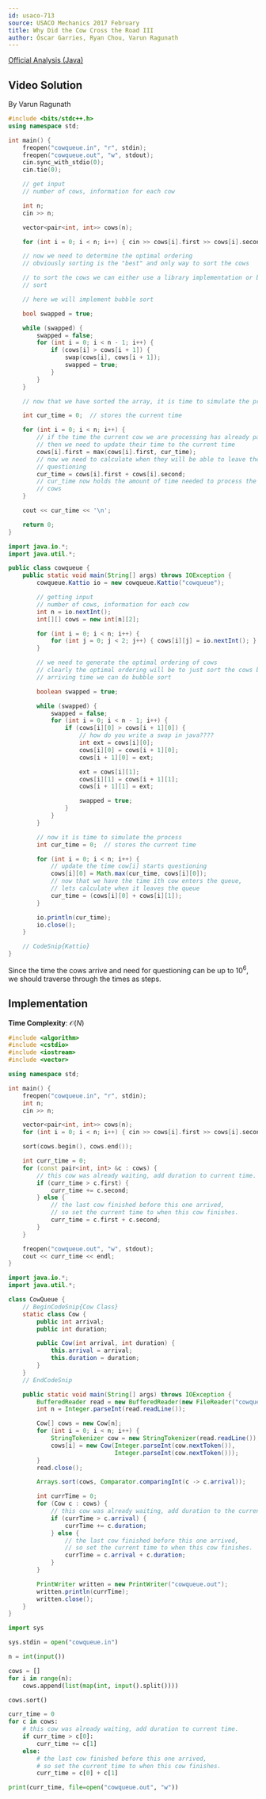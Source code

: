 ```yaml
---
id: usaco-713
source: USACO Mechanics 2017 February
title: Why Did the Cow Cross the Road III
author: Óscar Garries, Ryan Chou, Varun Ragunath
---
```


[Official Analysis (Java)](http://www.usaco.org/current/data/sol_cowqueue_mechanics_feb17.html)

## Video Solution

By Varun Ragunath

<YouTube id="O7r-Tp9vFGQ" />

<Spoiler title="Video Solution Code">
<LanguageSection>
<CPPSection>

```cpp
#include <bits/stdc++.h>
using namespace std;

int main() {
	freopen("cowqueue.in", "r", stdin);
	freopen("cowqueue.out", "w", stdout);
	cin.sync_with_stdio(0);
	cin.tie(0);

	// get input
	// number of cows, information for each cow

	int n;
	cin >> n;

	vector<pair<int, int>> cows(n);

	for (int i = 0; i < n; i++) { cin >> cows[i].first >> cows[i].second; }

	// now we need to determine the optimal ordering
	// obviously sorting is the "best" and only way to sort the cows

	// to sort the cows we can either use a library implementation or bubble
	// sort

	// here we will implement bubble sort

	bool swapped = true;

	while (swapped) {
		swapped = false;
		for (int i = 0; i < n - 1; i++) {
			if (cows[i] > cows[i + 1]) {
				swap(cows[i], cows[i + 1]);
				swapped = true;
			}
		}
	}

	// now that we have sorted the array, it is time to simulate the process

	int cur_time = 0;  // stores the current time

	for (int i = 0; i < n; i++) {
		// if the time the current cow we are processing has already passed
		// then we need to update their time to the current time
		cows[i].first = max(cows[i].first, cur_time);
		// now we need to calculate when they will be able to leave the
		// questioning
		cur_time = cows[i].first + cows[i].second;
		// cur_time now holds the amount of time needed to process the first i
		// cows
	}

	cout << cur_time << '\n';

	return 0;
}
```

</CPPSection>
<JavaSection>

```java
import java.io.*;
import java.util.*;

public class cowqueue {
	public static void main(String[] args) throws IOException {
		cowqueue.Kattio io = new cowqueue.Kattio("cowqueue");

		// getting input
		// number of cows, information for each cow
		int n = io.nextInt();
		int[][] cows = new int[n][2];

		for (int i = 0; i < n; i++) {
			for (int j = 0; j < 2; j++) { cows[i][j] = io.nextInt(); }
		}

		// we need to generate the optimal ordering of cows
		// clearly the optimal ordering will be to just sort the cows by
		// arriving time we can do bubble sort

		boolean swapped = true;

		while (swapped) {
			swapped = false;
			for (int i = 0; i < n - 1; i++) {
				if (cows[i][0] > cows[i + 1][0]) {
					// how do you write a swap in java????
					int ext = cows[i][0];
					cows[i][0] = cows[i + 1][0];
					cows[i + 1][0] = ext;

					ext = cows[i][1];
					cows[i][1] = cows[i + 1][1];
					cows[i + 1][1] = ext;

					swapped = true;
				}
			}
		}

		// now it is time to simulate the process
		int cur_time = 0;  // stores the current time

		for (int i = 0; i < n; i++) {
			// update the time cow[i] starts questioning
			cows[i][0] = Math.max(cur_time, cows[i][0]);
			// now that we have the time ith cow enters the queue,
			// lets calculate when it leaves the queue
			cur_time = (cows[i][0] + cows[i][1]);
		}

		io.println(cur_time);
		io.close();
	}

	// CodeSnip{Kattio}
}
```

</JavaSection>
</LanguageSection>
</Spoiler>

Since the time the cows arrive and need for questioning can be up to $10^6$, we should traverse through the times as steps.

## Implementation

**Time Complexity**: $\mathcal{O}(N)$

<LanguageSection>
<CPPSection>

```cpp
#include <algorithm>
#include <cstdio>
#include <iostream>
#include <vector>

using namespace std;

int main() {
	freopen("cowqueue.in", "r", stdin);
	int n;
	cin >> n;

	vector<pair<int, int>> cows(n);
	for (int i = 0; i < n; i++) { cin >> cows[i].first >> cows[i].second; }

	sort(cows.begin(), cows.end());

	int curr_time = 0;
	for (const pair<int, int> &c : cows) {
		// this cow was already waiting, add duration to current time.
		if (curr_time > c.first) {
			curr_time += c.second;
		} else {
			// the last cow finished before this one arrived,
			// so set the current time to when this cow finishes.
			curr_time = c.first + c.second;
		}
	}

	freopen("cowqueue.out", "w", stdout);
	cout << curr_time << endl;
}
```

</CPPSection>
<JavaSection>

```java
import java.io.*;
import java.util.*;

class CowQueue {
	// BeginCodeSnip{Cow Class}
	static class Cow {
		public int arrival;
		public int duration;

		public Cow(int arrival, int duration) {
			this.arrival = arrival;
			this.duration = duration;
		}
	}
	// EndCodeSnip

	public static void main(String[] args) throws IOException {
		BufferedReader read = new BufferedReader(new FileReader("cowqueue.in"));
		int n = Integer.parseInt(read.readLine());

		Cow[] cows = new Cow[n];
		for (int i = 0; i < n; i++) {
			StringTokenizer cow = new StringTokenizer(read.readLine());
			cows[i] = new Cow(Integer.parseInt(cow.nextToken()),
			                  Integer.parseInt(cow.nextToken()));
		}
		read.close();

		Arrays.sort(cows, Comparator.comparingInt(c -> c.arrival));

		int currTime = 0;
		for (Cow c : cows) {
			// this cow was already waiting, add duration to the current time
			if (currTime > c.arrival) {
				currTime += c.duration;
			} else {
				// the last cow finished before this one arrived,
				// so set the current time to when this cow finishes.
				currTime = c.arrival + c.duration;
			}
		}

		PrintWriter written = new PrintWriter("cowqueue.out");
		written.println(currTime);
		written.close();
	}
}
```

</JavaSection>
<PySection>

```py
import sys

sys.stdin = open("cowqueue.in")

n = int(input())

cows = []
for i in range(n):
	cows.append(list(map(int, input().split())))

cows.sort()

curr_time = 0
for c in cows:
	# this cow was already waiting, add duration to current time.
	if curr_time > c[0]:
		curr_time += c[1]
	else:
		# the last cow finished before this one arrived,
		# so set the current time to when this cow finishes.
		curr_time = c[0] + c[1]

print(curr_time, file=open("cowqueue.out", "w"))
```

</PySection>
</LanguageSection>
